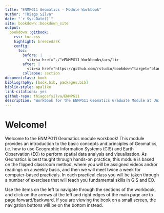 ```yaml
--- 
title: "ENMPG11 Geomatics - Module Workbook" 
author: "Thiago Silva" 
date: "`r Sys.Date()`" 
site: bookdown::bookdown_site
output: 
  bookdown::gitbook:
    css: toc.css
    highlight: breezedark
    config:
      toc:
        before: |
          <li><a href="./">ENMPG11 Workbook</a></li>
        after: |
          <li><a href="https://github.com/rstudio/bookdown"target="blank">Published with bookdown</a></li>
        collapse: section
documentclass: book
bibliography: [book.bib, packages.bib]
biblio-style: apalike
link-citations: yes
github-repo: thiagosfsilva/ENMPG11
description: "Workbook for the ENMPG11 Geomatics Graduate Module at University of Stirling."
---
```


# Welcome! {-}

Welcome to the ENMPG11 Geomatics module workbook! This module provides an introduction to the basic concepts and principles of Geomatics, i.e. how to use Geographic Information Systems (GIS) and Earth Observation (EO) to perform spatial data analysis and visualisation. As Geomatics is best taught through hands-on practice, this module is based on the flipped classroom method, where you will be assigned videos and/or readings on a weekly basis, and then we will meet twice a week for computer-based practicals. In each practical class you will be taken through a number of exercises that will teach you fundamental skills in GIS and EO.

Use the items on the left to navigate through the sections of the workbook, and click on the arrows at the left and right edges of the main page are to page forward/backward. If you are viewing the book on a small screen, the navigation buttons will be on the bottom instead.
